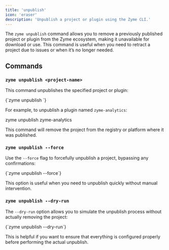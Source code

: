 ```yaml
---
title: 'unpublish'
icon: 'eraser'
description: 'Unpublish a project or plugin using the Zyme CLI.'
---
```



The `zyme unpublish` command allows you to remove a previously published project or plugin from the Zyme ecosystem, making it unavailable for download or use. This command is useful when you need to retract a project due to issues or when it’s no longer needed.

## Commands

### `zyme unpublish <project-name>`

This command unpublishes the specified project or plugin:

<CodeBlock language="bash">
{`zyme unpublish <project-name>`}
</CodeBlock>

For example, to unpublish a plugin named `zyme-analytics`:

<CodeBlock language="bash">
zyme unpublish zyme-analytics
</CodeBlock>

This command will remove the project from the registry or platform where it was published.

### `zyme unpublish --force`

Use the `--force` flag to forcefully unpublish a project, bypassing any confirmations:

<CodeBlock language="bash">
{`zyme unpublish <project-name> --force`}
</CodeBlock>

This option is useful when you need to unpublish quickly without manual intervention.

### `zyme unpublish --dry-run`

The `--dry-run` option allows you to simulate the unpublish process without actually removing the project:

<CodeBlock language="bash">
{`zyme unpublish <project-name> --dry-run`}
</CodeBlock>

This is helpful if you want to ensure that everything is configured properly before performing the actual unpublish.